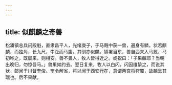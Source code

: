 ```yaml
---
---
---
```

title: 似麒麟之奇兽
---



松潘镇总兵闪殿魁，直隶昌平人，光绪庚子，于马厩中获一兽，遍身有鳞，状若麒麟，而独角，长九尺，牛趾而马腹，其驯亦似麟。镇署当东，兽自西来入马厩，马初哗之，既屡来，则相安。兽不畏人，牧人皆得近之。或祝曰：「子果麟耶？当朝出晚归，勿惊吾马。」兽果如约去。翌日复来，牧人以白闪，闪因维絷之，而说其状，邮闻于川督奎俊。奎令解省，将以闻于西安行在，意谓两宫将狩蜀，故麟呈其瑞也。后不果献。